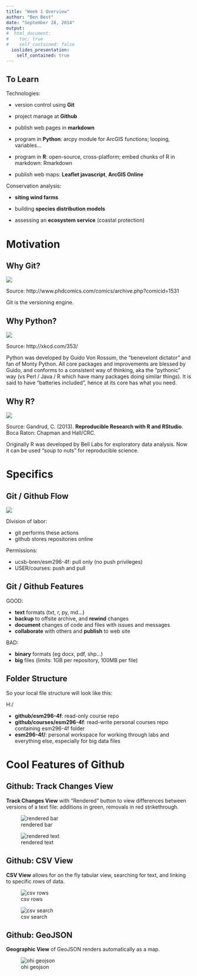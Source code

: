 ```yaml
---
title: "Week 1 Overview"
author: "Ben Best"
date: "September 28, 2014"
output:
#  html_document:
#    toc: true
#    self_contained: false   
  ioslides_presentation:
    self_contained: true
---
```



## To Learn {.smaller .build}

Technologies:

- version control using **Git**

- project manage at **Github**

- publish web pages in **markdown**

- program in **Python**: arcpy module for ArcGIS functions; looping, variables...

- program in **R**: open-source, cross-platform; embed chunks of R in markdown: Rmarkdown

- publish web maps: **Leaflet javascript**, **ArcGIS Online**

Conservation analysis:

- **siting wind farms**

- building **species distribution models**

- assessing an **ecosystem service** (coastal protection)
  

# Motivation

## Why Git? {.flexbox .vcenter}

![](./img/why-git_phd101212s_sized.png)

<footer class="source">
Source: http://www.phdcomics.com/comics/archive.php?comicid=1531
</footer>

<div class='notes'>
Git is the versioning engine.
</div>


## Why Python? {.flexbox .vcenter}

![](./img/why_python_sized.png)

<footer class="source">
Source: http://xkcd.com/353/
</footer>

<div class='notes'>
Python was developed by Guido Von Rossum, the "benevelont dictator" and fan of Monty Python. All core packages and improvements are blessed by Guido, and conforms to a consistent way of thinking, aka the "pythonic" way (vs Perl / Java / R which have many packages doing similar things). It is said to have "batteries included", hence at its core has what you need.
</div>


## Why R? {.flexbox .vcenter}

![](./img/Gandrud2013_ReproducibleResearchRstudio_cover_sized.png)

<footer class="source">
Source: Gandrud, C. (2013). **Reproducible Research with R and RStudio**. Boca Raton: Chapman and Hall/CRC.
</footer>

<div class='notes'>
Originally R was developed by Bell Labs for exploratory data analysis. Now it can be used "soup to nuts" for reproducible science.
</div>

# Specifics

## Git / Github Flow  {.flexbox .vcenter}

![](img/github_flow.png)


<div class="columns-2">

Division of labor:

- git performs these actions
- github stores repositories online


Permissions:

- ucsb-bren/esm296-4f: pull only (no push privileges)
- USER/courses: push and pull

</div>

## Git / Github Features

GOOD:

- **text** formats (txt, r, py, md...)
- **backup** to offsite archive, and **rewind** changes
- **document** changes of code and files with issues and messages
- **collaborate** with others and **publish** to web site

BAD:

- **binary** formats (eg docx, pdf, shp...)
- **big** files (limits: 1GB per repository, 100MB per file)


## Folder Structure

So your local file structure will look like this:

H:/

- **github/esm296-4f**: read-only course repo
- **github/courses/esm296-4f**: read-write personal courses repo containing esm296-4f folder
- **esm296-4f/**: personal workspace for working through labs and everything else, especially for big data files

# Cool Features of Github

## Github: Track Changes View

**Track Changes View** with "Rendered" button to view differences between versions of a text file: additions in green, removals in red strikethrough.

![rendered bar](./img/github_rendered_bar_sized.png)

![rendered text](./img/github_rendered_text_sized.png)

## Github: CSV View

**CSV View** allows for on the fly tabular view, searching for text, and linking to specific rows of data. 

![csv rows](img/csv_rows.gif)

![csv search](img/csv_search.gif)

## Github: GeoJSON

**Geographic View** of GeoJSON renders automatically as a map.

![ohi geojson](./img/github_geojson_ohi_sized.png)
